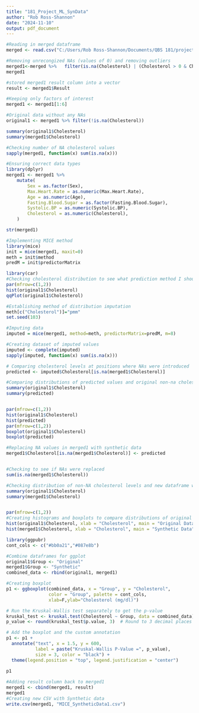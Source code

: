 ```yaml
---
title: "181_Project_ML_SynData"
author: "Rob Ross-Shannon"
date: "2024-11-10"
output: pdf_document
---
```


```r
#Reading in merged dataframe
merged <- read.csv("C:/Users/Rob Ross-Shannon/Documents/QBS 181/project/QBS181/Cleaned Data/Merged_data.csv")

#Removing unrecongized NAs (values of 0) and removing outliers
merged1<-merged %>%   filter(is.na(Cholesterol) | (Cholesterol > 0 & Cholesterol < 650))
merged1

#stored merged1 result column into a vector
result <- merged1$Result

#Keeping only factors of interest
merged1 <- merged1[1:6]

#Original data without any NAs
original1 <- merged1 %>% filter(!is.na(Cholesterol))

summary(original1$Cholesterol)
summary(merged1$Cholesterol)

```

```r
#Checking number of NA cholesterol values
sapply(merged1, function(x) sum(is.na(x)))
```

```r
#Ensuring correct data types
library(dplyr) 
merged1 <- merged1 %>%
    mutate(
        Sex = as.factor(Sex),
        Max.Heart.Rate = as.numeric(Max.Heart.Rate),
        Age = as.numeric(Age), 
        Fasting.Blood.Sugar = as.factor(Fasting.Blood.Sugar), 
        Systolic.BP = as.numeric(Systolic.BP),
        Cholesterol = as.numeric(Cholesterol),
    )

str(merged1)
```
```r
#Implementing MICE method
library(mice)
init = mice(merged1, maxit=0) 
meth = init$method
predM = init$predictorMatrix
```

```r
library(car)
#Checking cholesterol distribution to see what prediction method I should use
par(mfrow=c(1,2))
hist(original1$Cholesterol)
qqPlot(original1$Cholesterol)
```
```r
#Establishing method of distribution imputation
meth[c("Cholesterol")]="pmm" 
set.seed(103)

#Imputing data
imputed = mice(merged1, method=meth, predictorMatrix=predM, m=8)
```
```r
#Creating dataset of imputed values
imputed <- complete(imputed)
sapply(imputed, function(x) sum(is.na(x)))
```
```r
# Comparing cholesterol levels at positions where NAs were introduced
predicted <- imputed$Cholesterol[is.na(merged1$Cholesterol)]

#Comparing distributions of predicted values and original non-na cholesterol levels
summary(original1$Cholesterol)
summary(predicted)


par(mfrow=c(1,2))
hist(original1$Cholesterol)
hist(predicted)
par(mfrow=c(1,2))
boxplot(original1$Cholesterol)
boxplot(predicted)
```

```r
#Replacing NA values in merged1 with synthetic data
merged1$Cholesterol[is.na(merged1$Cholesterol)] <- predicted


#Checking to see if NAs were replaced
sum(is.na(merged1$Cholesterol))

#Checking distribution of non-NA cholesterol levels and new dataframe with replaced NA levles
summary(original1$Cholesterol)
summary(merged1$Cholesterol)


par(mfrow=c(1,2))
#Creating histograms and boxplots to compare distributions of original and synthetic data with data labels
hist(original1$Cholesterol, xlab = "Cholesterol", main = "Original Data")
hist(merged1$Cholesterol, xlab = "Cholesterol", main = "Synthetic Data")

```

```r
library(ggpubr)
cont_cols <- c("#bb0a21","#087e8b")

#Combine dataframes for ggplot
original1$Group <- "Original"
merged1$Group <- "Synthetic"
combined_data <- rbind(original1, merged1)

#Creating boxplot
p1 <- ggboxplot(combined_data, x = "Group", y = "Cholesterol",
                color = "Group", palette = cont_cols, 
                xlab=F,ylab="Cholesterol (mg/dl)")

# Run the Kruskal-Wallis test separately to get the p-value
kruskal_test <- kruskal.test(Cholesterol ~ Group, data = combined_data)
p_value <- round(kruskal_test$p.value, 3)  # Round to 3 decimal places

# Add the boxplot and the custom annotation
p1 <- p1 + 
  annotate("text", x = 1.5, y = 600, 
           label = paste("Kruskal-Wallis P-Value =", p_value),
           size = 3, color = "black") +
  theme(legend.position = "top", legend.justification = "center")
    
p1

```

```r
#Adding result column back to merged1
merged1 <- cbind(merged1, result)
merged1
#Creating new CSV with Synthetic data
write.csv(merged1, "MICE_SyntheticData1.csv")
```

